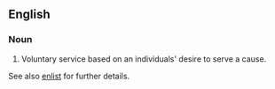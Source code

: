 ==English==
===Noun===

# Voluntary service based on an individuals' desire to serve a cause. 

See also [[enlist]] for further details.